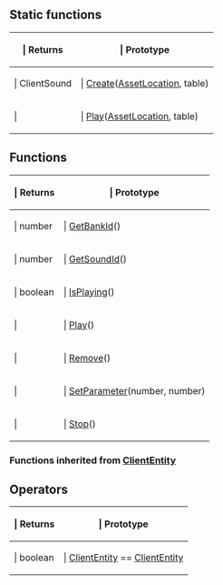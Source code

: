 ==Static functions==

{{Lua/Table_Prefix}}
{| {{Lua/Table_Header}}
!{{Lua/Column_Style/Returns_List}} | Returns
!{{Lua/Column_Style/Prototype_List}} | Prototype
|-
|{{Lua/Cell_Style/Returns_List}} | ClientSound
|{{Lua/Cell_Style/Prototype_List}} | [[Lua/Client/ClientSound/Static Functions/Create|Create]]([[Lua/Client/AssetLocation|AssetLocation]], table)
|-
|{{Lua/Cell_Style/Returns_List}} | 
|{{Lua/Cell_Style/Prototype_List}} | [[Lua/Client/ClientSound/Static Functions/Play|Play]]([[Lua/Client/AssetLocation|AssetLocation]], table)
|} {{Lua/Table_Suffix}}

==Functions==

{{Lua/Table_Prefix}}
{| {{Lua/Table_Header}}
!{{Lua/Column_Style/Returns_List}} | Returns
!{{Lua/Column_Style/Prototype_List}} | Prototype
|-
|{{Lua/Cell_Style/Returns_List}} | number
|{{Lua/Cell_Style/Prototype_List}} | [[Lua/Client/ClientSound/Functions/GetBankId|GetBankId]]()
|-
|{{Lua/Cell_Style/Returns_List}} | number
|{{Lua/Cell_Style/Prototype_List}} | [[Lua/Client/ClientSound/Functions/GetSoundId|GetSoundId]]()
|-
|{{Lua/Cell_Style/Returns_List}} | boolean
|{{Lua/Cell_Style/Prototype_List}} | [[Lua/Client/ClientSound/Functions/IsPlaying|IsPlaying]]()
|-
|{{Lua/Cell_Style/Returns_List}} | 
|{{Lua/Cell_Style/Prototype_List}} | [[Lua/Client/ClientSound/Functions/Play|Play]]()
|-
|{{Lua/Cell_Style/Returns_List}} | 
|{{Lua/Cell_Style/Prototype_List}} | [[Lua/Client/ClientSound/Functions/Remove|Remove]]()
|-
|{{Lua/Cell_Style/Returns_List}} | 
|{{Lua/Cell_Style/Prototype_List}} | [[Lua/Client/ClientSound/Functions/SetParameter|SetParameter]](number, number)
|-
|{{Lua/Cell_Style/Returns_List}} | 
|{{Lua/Cell_Style/Prototype_List}} | [[Lua/Client/ClientSound/Functions/Stop|Stop]]()
|} {{Lua/Table_Suffix}}

===Functions inherited from [[Lua/Client/ClientEntity|ClientEntity]]===

{{Lua/Client/ClientEntity/Functions}}

==Operators==

{{Lua/Table_Prefix}}
{| {{Lua/Table_Header}}
!{{Lua/Column_Style/Returns_List}} | Returns
!{{Lua/Column_Style/Prototype_List}} | Prototype
|-
|{{Lua/Cell_Style/Returns_List}} | boolean
|{{Lua/Cell_Style/Prototype_List}} | [[Lua/Client/ClientEntity|ClientEntity]] == [[Lua/Client/ClientEntity|ClientEntity]]
|} {{Lua/Table_Suffix}}